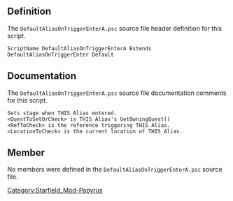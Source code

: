 {{Script_Object_Summary
| title = DefaultAliasOnTriggerEnterA
| name = [[SFM:Script-DefaultAliasOnTriggerEnterA|DefaultAliasOnTriggerEnterA]]
| extends = [[SFM:Script-DefaultAliasOnTriggerEnter|DefaultAliasOnTriggerEnter]] → [[SFM:Script-DefaultAlias|DefaultAlias]] → [[SFM:Script-DefaultAliasParent|DefaultAliasParent]] → [[SFM:Script-ReferenceAlias|ReferenceAlias]] → [[SFM:Script-Alias|Alias]] → [[SFM:Script-ScriptObject|ScriptObject]]
| flags = Default
}}


== Definition ==
The <code>DefaultAliasOnTriggerEnterA.psc</code> source file header definition for this script.

<source lang="papyrus">
ScriptName DefaultAliasOnTriggerEnterA Extends DefaultAliasOnTriggerEnter Default
</source>


== Documentation ==
The <code>DefaultAliasOnTriggerEnterA.psc</code> source file documentation comments for this script.

<source>
Sets stage when THIS Alias entered.
<QuestToSetOrCheck> is THIS Alias's GetOwningQuest()
<RefToCheck> is the reference triggering THIS Alias.
<LocationToCheck> is the current location of THIS Alias.
</source>


== Member ==
No members were defined in the <code>DefaultAliasOnTriggerEnterA.psc</code> source file.


[[Category:Starfield_Mod-Papyrus]]
